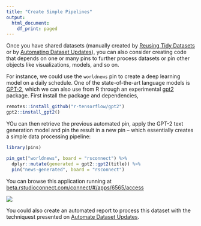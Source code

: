 ```yaml
---
title: "Create Simple Pipelines"
output:
  html_document:
    df_print: paged
---
```


Once you have shared datasets (manually created by [Reusing Tidy Datasets](reuse-tidy-datasets.htm) or by [Automating Dataset Updates](automate-dataset-updates.html)), you can also consider creating code that depends on one or many pins to further process datasets or pin other objects like visualizations, models, and so on.

For instance, we could use the `worldnews` pin to create a deep learning model on a daily schedule. One of the state-of-the-art language models is [GPT-2](https://openai.com/blog/better-language-models/), which we can also use from R through an experimental [gpt2](https://github.com/r-tensorflow/gpt2/) package. First install the package and dependencies,

```r
remotes::install_github("r-tensorflow/gpt2")
gpt2::install_gpt2()
```

YOu can then retrieve the previous automated pin, apply the GPT-2 text generation model and pin the result in a new pin -- which essentially creates a simple data processing pipeline:

```r
library(pins)

pin_get("worldnews", board = "rsconnect") %>%
  dplyr::mutate(generated = gpt2::gpt2(title)) %>%
  pin("news-generated", board = "rsconnect")
```

You can browse this application running at [beta.rstudioconnect.com/connect/#/apps/6565/access](https://beta.rstudioconnect.com/connect/#/apps/6565/access)

[![](images/create-pipelines-rsconnect.png)](https://beta.rstudioconnect.com/connect/#/apps/6565/access)

You could also create an automated report to process this dataset with the techniquest presented on [Automate Dataset Updates](automate-dataset-updates.html).
